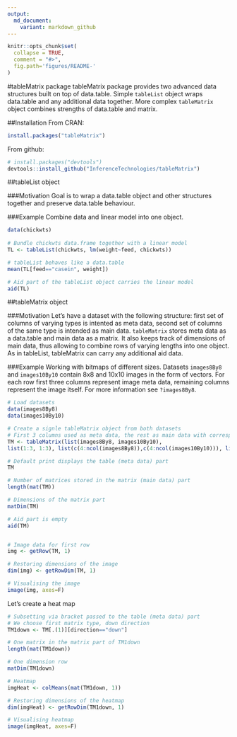 ```yaml
---
output:
  md_document:
    variant: markdown_github
---
```


<!-- README.md is generated from README.Rmd. Please edit that file -->
```r
knitr::opts_chunk$set(
  collapse = TRUE,
  comment = "#>",
  fig.path='figures/README-'
)
```
#tableMatrix package
tableMatrix package provides two advanced data structures built on top of data.table. Simple `tableList` object wraps data.table and any additional data together. More complex `tableMatrix` object combines strengths of data.table and matrix.

##Installation
From CRAN:
```r
install.packages("tableMatrix")
```
From github:
```r
# install.packages("devtools")
devtools::install_github("InferenceTechnologies/tableMatrix")
```

##tableList object

###Motivation
Goal is to wrap a data.table object and other structures together and preserve data.table behaviour.

###Example
Combine data and linear model into one object.

```r
data(chickwts)
 
# Bundle chickwts data.frame together with a linear model
TL <- tableList(chickwts, lm(weight~feed, chickwts))

# tableList behaves like a data.table  
mean(TL[feed=="casein", weight])

# Aid part of the tableList object carries the linear model
aid(TL)
```

##tableMatrix object

###Motivation
Let's have a dataset with the following structure: first set of columns of varying types is intented as meta data, second set of columns of the same type is intended as main data. `tableMatrix` stores meta data as a data.table and main data as a matrix. It also keeps track of dimensions of main data, thus allowing to combine rows of varying lengths into one object. As in tableList, tableMatrix can carry any additional aid data. 

###Example
Working with bitmaps of different sizes. Datasets `images8By8` and `images10By10` contain 8x8 and 10x10 images in the form of vectors. For each row first three columns represent image meta data, remaining columns represent the image itself. For more information see `?images8By8`.

```r
# Load datasets
data(images8By8)
data(images10By10)

# Create a signle tableMatrix object from both datasets
# First 3 columns used as meta data, the rest as main data with corresponding dimensions
TM <- tableMatrix(list(images8By8, images10By10),
list(1:3, 1:3), list(c(4:ncol(images8By8)),c(4:ncol(images10By10))), list(c(8,8), c(10,10)))

# Default print displays the table (meta data) part
TM

# Number of matrices stored in the matrix (main data) part
length(mat(TM))

# Dimensions of the matrix part
matDim(TM)

# Aid part is empty
aid(TM)


# Image data for first row
img <- getRow(TM, 1)

# Restoring dimensions of the image
dim(img) <- getRowDim(TM, 1)

# Visualising the image
image(img, axes=F)
```

Let's create a heat map
```r
# Subsetting via bracket passed to the table (meta data) part
# We choose first matrix type, down direction
TM1down <- TM[.(1)][direction=="down"]

# One matrix in the matrix part of TM1down
length(mat(TM1down))

# One dimension row
matDim(TM1down)

# Heatmap
imgHeat <- colMeans(mat(TM1down, 1))

# Restoring dimensions of the heatmap
dim(imgHeat) <- getRowDim(TM1down, 1)

# Visualising heatmap
image(imgHeat, axes=F)
```